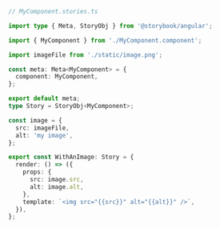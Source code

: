 ```ts
// MyComponent.stories.ts

import type { Meta, StoryObj } from '@storybook/angular';

import { MyComponent } from './MyComponent.component';

import imageFile from './static/image.png';

const meta: Meta<MyComponent> = {
  component: MyComponent,
};

export default meta;
type Story = StoryObj<MyComponent>;

const image = {
  src: imageFile,
  alt: 'my image',
};

export const WithAnImage: Story = {
  render: () => ({
    props: {
      src: image.src,
      alt: image.alt,
    },
    template: `<img src="{{src}}" alt="{{alt}}" />`,
  }),
};
```
